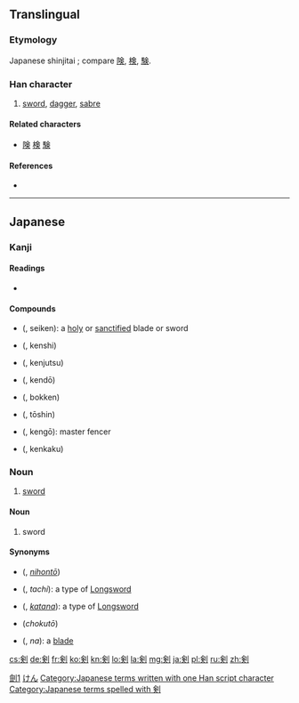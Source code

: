 {{also|劍|剑}}
==Translingual==
{{ja-forms|剣|[[剑]]|[[劍]]}}

===Etymology===
Japanese shinjitai {{Han simp|劍|f=僉|t=㑒}}; compare [[険]], [[検]], [[験]].

===Han character===
{{Han char|rn=18|rad=刀|as=08|sn=10|four=|canj=人人中弓 (OOLN), X人人中弓 (XOOLN)|ids=⿰[[㑒]][[刂]]}}

# [[sword]], [[dagger]], [[sabre]]

====Related characters====
* [[険]] [[検]] [[験]]

====References====
* {{Han ref|kx=0141.411|dkj=02076|dj=0321.130|hdz=10345.040|uh=5263|ud=21091}}

----

==Japanese==

===Kanji===
{{ja-kanji|grade=c|rs=刀08|style=s|kyu=劍}}

====Readings====
* {{ja-readings
|goon={{l|ja|こん}} (kon) {{qualifier|non-[[w:Jōyō kanji|Jōyō]] reading}}
|kanon={{l|ja|けん}} (ken)
|kun={{l|ja|つるぎ}} (tsurugi)}}

====Compounds====
* {{l|ja|聖剣}} ({{l|ja|せいけん}}, seiken): a [[holy]] or [[sanctified]] blade or sword
* {{l|ja|剣士}} ({{l|ja|けんし}}, kenshi)
* {{l|ja|剣術}} ({{l|ja|けんじゅつ}}, kenjutsu)
* {{l|ja|剣道}} ({{l|ja|けんどう}}, kendō)
* {{l|ja|木剣}} ({{l|ja|ぼっけん}}, bokken)
* {{l|ja|刀身}} ({{l|ja|とうしん}}, tōshin)
* {{l|ja|剣豪}} ({{l|ja|けんごう}}, kengō): master fencer
* {{l|ja|剣客}} ({{l|ja|けんかく}}, kenkaku)

===Noun===
{{ja-noun|k|hira=けん|rom=ken}}

# [[sword]]

====Noun====
{{ja-noun|k|hira=つるぎ|rom=tsurugi}}

# sword

====Synonyms====
* {{l|ja|日本刀}} ({{l|ja|にほんとう}}, ''[[nihontō]]'')
* {{l|ja|太刀}} ({{l|ja|たち}}, ''tachi''): a type of [[longsword|Longsword]]
* {{l|ja|刀}} ({{l|ja|かたな}}, ''[[katana]]''): a type of [[longsword|Longsword]]
* {{l|ja|直刀}} (''chokutō'') 
* {{l|ja|刃}} ({{l|ja|な}}, ''na''): a [[blade]]

[[Category:CJKV characters simplified differently in Japan and China|劍1]]
[[Category:ja:Swords|けん]]
[[Category:Japanese terms written with one Han script character]]
[[Category:Japanese terms spelled with 剣]]

[[cs:剣]]
[[de:剣]]
[[fr:剣]]
[[ko:剣]]
[[kn:剣]]
[[lo:剣]]
[[la:剣]]
[[mg:剣]]
[[ja:剣]]
[[pl:剣]]
[[ru:剣]]
[[zh:剣]]
